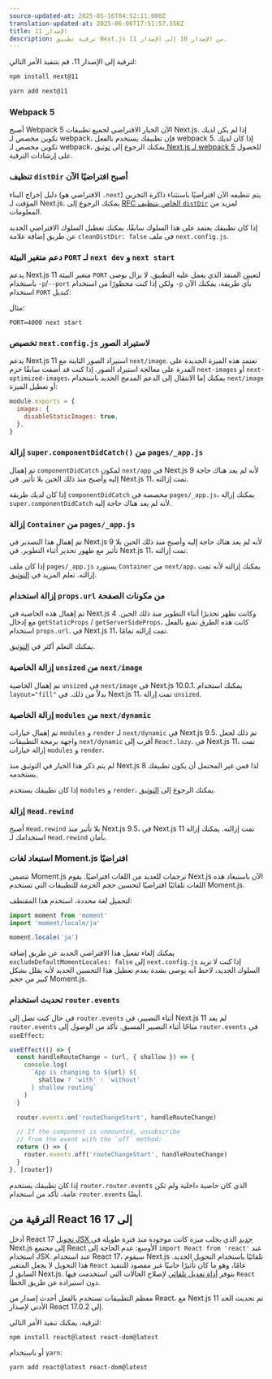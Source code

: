 ```yaml
---
source-updated-at: 2025-05-16T04:52:11.000Z
translation-updated-at: 2025-06-06T17:51:57.556Z
title: الإصدار 11
description: ترقية تطبيق Next.js من الإصدار 10 إلى الإصدار 11.
---
```


لترقية إلى الإصدار 11، قم بتنفيذ الأمر التالي:

```bash filename="Terminal"
npm install next@11

yarn add next@11
```

### Webpack 5

أصبح Webpack 5 الآن الخيار الافتراضي لجميع تطبيقات Next.js. إذا لم يكن لديك تكوين مخصص لـ webpack، فإن تطبيقك يستخدم بالفعل webpack 5. إذا كان لديك تكوين مخصص لـ webpack، يمكنك الرجوع إلى [توثيق Next.js لـ webpack 5](/docs/messages/webpack5) للحصول على إرشادات الترقية.

### تنظيف `distDir` أصبح افتراضيًا الآن

دليل إخراج البناء (الافتراضي هو `.next`) يتم تنظيفه الآن افتراضيًا باستثناء ذاكرة التخزين المؤقت لـ Next.js. يمكنك الرجوع إلى [RFC الخاص بتنظيف `distDir`](https://github.com/vercel/next.js/discussions/6009) لمزيد من المعلومات.

إذا كان تطبيقك يعتمد على هذا السلوك سابقًا، يمكنك تعطيل السلوك الافتراضي الجديد عن طريق إضافة علامة `cleanDistDir: false` في ملف `next.config.js`.

### دعم متغير البيئة `PORT` لـ `next dev` و `next start`

يدعم Next.js 11 متغير البيئة `PORT` لتعيين المنفذ الذي يعمل عليه التطبيق. لا يزال يوصى باستخدام `-p`/`--port` ولكن إذا كنت محظورًا من استخدام `-p` بأي طريقة، يمكنك الآن استخدام `PORT` كبديل:

مثال:

```
PORT=4000 next start
```

### تخصيص `next.config.js` لاستيراد الصور

يدعم Next.js 11 استيراد الصور الثابتة مع `next/image`. تعتمد هذه الميزة الجديدة على القدرة على معالجة استيراد الصور. إذا كنت قد أضفت سابقًا حزم `next-images` أو `next-optimized-images`، يمكنك إما الانتقال إلى الدعم المدمج الجديد باستخدام `next/image` أو تعطيل الميزة:

```js filename="next.config.js"
module.exports = {
  images: {
    disableStaticImages: true,
  },
}
```

### إزالة `super.componentDidCatch()` من `pages/_app.js`

تم إهمال `componentDidCatch` لمكون `next/app` في Next.js 9 لأنه لم يعد هناك حاجة إليه وأصبح منذ ذلك الحين بلا تأثير. في Next.js 11، تمت إزالته.

إذا كان لديك طريقة `componentDidCatch` مخصصة في `pages/_app.js`، يمكنك إزالة `super.componentDidCatch` لأنه لم يعد هناك حاجة إليه.

### إزالة `Container` من `pages/_app.js`

تم إهمال هذا التصدير في Next.js 9 لأنه لم يعد هناك حاجة إليه وأصبح منذ ذلك الحين بلا تأثير مع ظهور تحذير أثناء التطوير. في Next.js 11، تمت إزالته.

إذا كان ملف `pages/_app.js` يستورد `Container` من `next/app`، يمكنك إزالته لأنه تمت إزالته. تعلم المزيد في [التوثيق](/docs/messages/app-container-deprecated).

### إزالة استخدام `props.url` من مكونات الصفحة

تم إهمال هذه الخاصية في Next.js 4 وكانت تظهر تحذيرًا أثناء التطوير منذ ذلك الحين. مع إدخال `getStaticProps` / `getServerSideProps`، كانت هذه الطرق تمنع بالفعل استخدام `props.url`. في Next.js 11، تمت إزالته تمامًا.

يمكنك التعلم أكثر في [التوثيق](/docs/messages/url-deprecated).

### إزالة الخاصية `unsized` من `next/image`

تم إهمال الخاصية `unsized` في `next/image` في Next.js 10.0.1. يمكنك استخدام `layout="fill"` بدلاً من ذلك. في Next.js 11، تمت إزالة `unsized`.

### إزالة الخاصية `modules` من `next/dynamic`

تم إهمال خيارات `modules` و `render` لـ `next/dynamic` في Next.js 9.5. تم ذلك لجعل واجهة برمجة التطبيقات `next/dynamic` أقرب إلى `React.lazy`. في Next.js 11، تمت إزالة خيارات `modules` و `render`.

لم يتم ذكر هذا الخيار في التوثيق منذ Next.js 8 لذا فمن غير المحتمل أن يكون تطبيقك يستخدمه.

إذا كان تطبيقك يستخدم `modules` و `render`، يمكنك الرجوع إلى [التوثيق](/docs/messages/next-dynamic-modules).

### إزالة `Head.rewind`

أصبح `Head.rewind` بلا تأثير منذ Next.js 9.5، في Next.js 11 تمت إزالته. يمكنك إزالة استخدامك لـ `Head.rewind` بأمان.

### استبعاد لغات Moment.js افتراضيًا

تتضمن Moment.js ترجمات للعديد من اللغات افتراضيًا. يقوم Next.js الآن باستبعاد هذه اللغات تلقائيًا افتراضيًا لتحسين حجم الحزمة للتطبيقات التي تستخدم Moment.js.

لتحميل لغة محددة، استخدم هذا المقتطف:

```js
import moment from 'moment'
import 'moment/locale/ja'

moment.locale('ja')
```

يمكنك إلغاء تفعيل هذا الافتراضي الجديد عن طريق إضافة `excludeDefaultMomentLocales: false` إلى `next.config.js` إذا كنت لا تريد السلوك الجديد، لاحظ أنه يوصى بشدة بعدم تعطيل هذا التحسين الجديد لأنه يقلل بشكل كبير من حجم Moment.js.

### تحديث استخدام `router.events`

في حال كنت تصل إلى `router.events` أثناء التصيير، في Next.js 11 لم يعد `router.events` متاحًا أثناء التصيير المسبق. تأكد من الوصول إلى `router.events` في `useEffect`:

```js
useEffect(() => {
  const handleRouteChange = (url, { shallow }) => {
    console.log(
      `App is changing to ${url} ${
        shallow ? 'with' : 'without'
      } shallow routing`
    )
  }

  router.events.on('routeChangeStart', handleRouteChange)

  // If the component is unmounted, unsubscribe
  // from the event with the `off` method:
  return () => {
    router.events.off('routeChangeStart', handleRouteChange)
  }
}, [router])
```

إذا كان تطبيقك يستخدم `router.router.events` الذي كان خاصية داخلية ولم تكن عامة، تأكد من استخدام `router.events` أيضًا.

## الترقية من React 16 إلى 17

أدخل React 17 [تحويل JSX جديد](https://reactjs.org/blog/2020/09/22/introducing-the-new-jsx-transform.html) الذي يجلب ميزة كانت موجودة منذ فترة طويلة في Next.js إلى مجتمع React الأوسع: عدم الحاجة إلى `import React from 'react'` عند استخدام JSX. عند استخدام React 17، سيقوم Next.js تلقائيًا باستخدام التحويل الجديد. هذا التحويل لا يجعل المتغير `React` عامًا، وهو ما كان تأثيرًا جانبيًا غير مقصود للتنفيذ السابق لـ Next.js. يتوفر [أداة تعديل تلقائي](/docs/pages/building-your-application/upgrading/codemods#add-missing-react-import) لإصلاح الحالات التي استخدمت فيها `React` دون استيراده عن طريق الخطأ.

معظم التطبيقات تستخدم بالفعل أحدث إصدار من React، مع Next.js 11 تم تحديث الحد الأدنى لإصدار React إلى 17.0.2.

لترقية، يمكنك تنفيذ الأمر التالي:

```
npm install react@latest react-dom@latest
```

أو باستخدام `yarn`:

```
yarn add react@latest react-dom@latest
```